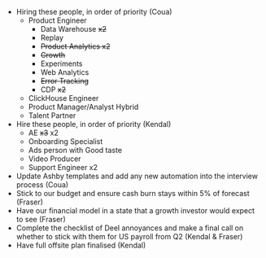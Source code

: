 - Hiring these people, in order of priority (Coua)
  - Product Engineer
    - Data Warehouse ~~x2~~
    - Replay
    - ~~Product Analytics x2~~ 
    - ~~Growth~~
    - Experiments
    - Web Analytics
    - ~~Error Tracking~~
    - CDP ~~x2~~
  - ClickHouse Engineer
  - Product Manager/Analyst Hybrid
  - Talent Partner
- Hire these people, in order of priority (Kendal)
  - AE ~~x3~~ x2
  - Onboarding Specialist
  - Ads person with Good taste
  - Video Producer
  - Support Engineer x2
- Update Ashby templates and add any new automation into the interview process (Coua) 
- Stick to our budget and ensure cash burn stays within 5% of forecast (Fraser)
- Have our financial model in a state that a growth investor would expect to see (Fraser)
- Complete the checklist of Deel annoyances and make a final call on whether to stick with them for US payroll from Q2 (Kendal & Fraser)
- Have full offsite plan finalised (Kendal)
